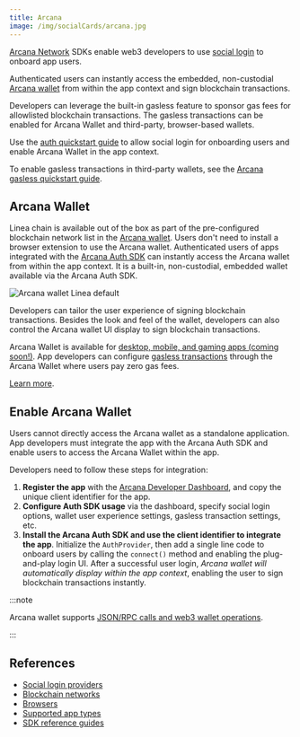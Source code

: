 ```yaml
---
title: Arcana
image: /img/socialCards/arcana.jpg
---
```


[Arcana Network](https://arcana.network) SDKs enable web3 developers to use [social login](https://docs.arcana.network/concepts/social-login) 
to onboard app users. 

Authenticated users can instantly access the embedded, non-custodial [Arcana wallet](https://docs.arcana.network/concepts/anwallet/) 
from within the app context and sign blockchain transactions.

Developers can leverage the built-in gasless feature to sponsor gas fees for allowlisted blockchain 
transactions. The gasless transactions can be enabled for Arcana Wallet and third-party, 
browser-based wallets.

Use the [auth quickstart guide](https://docs.arcana.network/howto/) to allow social login for 
onboarding users and enable Arcana Wallet in the app context. 

To enable gasless transactions in third-party wallets, see the [Arcana gasless quickstart guide](https://docs.arcana.network/quick-start/gasless-standalone-quick-start).

## Arcana Wallet

Linea chain is available out of the box as part of the pre-configured blockchain network list in the 
[Arcana wallet](https://docs.arcana.network/concepts/anwallet/). Users don't need to install a 
browser extension to use the Arcana wallet. Authenticated users of apps integrated with the 
[Arcana Auth SDK](https://docs.arcana.network/concepts/authsdk) can instantly access the Arcana 
wallet from within the app context. It is a built-in, non-custodial, embedded wallet available via 
the Arcana Auth SDK.

<div class="center-container">
  <div class="img-medium">
      <img 
            src="/img/developers/tooling/social_login/arcana/arcana-wallet-linea.gif"
            alt="Arcana wallet Linea default"
      />
  </div>
</div>

Developers can tailor the user experience of signing blockchain transactions. Besides the look and 
feel of the wallet, developers can also control the Arcana wallet UI display to sign blockchain 
transactions.

Arcana Wallet is available for [desktop, mobile, and gaming apps (coming soon!)](https://docs.arcana.network/sdk-installation). 
App developers can configure [gasless transactions](https://docs.arcana.network/concepts/gasless-ops) 
through the Arcana Wallet where users pay zero gas fees.

[Learn more](https://docs.arcana.network/user-guides/wallet-ui/).

## Enable Arcana Wallet

Users cannot directly access the Arcana wallet as a standalone application. App developers must 
integrate the app with the Arcana Auth SDK and enable users to access the Arcana Wallet within the 
app.

Developers need to follow these steps for integration:

1. **Register the app** with the [Arcana Developer Dashboard](https://dashboard.arcana.network/), 
and copy the unique client identifier for the app.
2. **Configure Auth SDK usage** via the dashboard, specify social login options, wallet user 
experience settings, gasless transaction settings, etc.
3. **Install the Arcana Auth SDK and use the client identifier to integrate the app**. Initialize 
the `AuthProvider`, then add a single line code to onboard users by calling the `connect()` method 
and enabling the plug-and-play login UI. After a successful user login, *Arcana wallet will 
automatically display within the app context*, enabling the user to sign blockchain transactions 
instantly. 

:::note

Arcana wallet supports [JSON/RPC calls and web3 wallet operations](https://docs.arcana.network/web-sdk/auth-usage-guide#arcana-wallet-operations).

:::

## References

* [Social login providers](https://docs.arcana.network/state-of-the-arcana-auth#app-login)
* [Blockchain networks](https://docs.arcana.network/state-of-the-arcana-auth#supported-blockchains)
* [Browsers](https://docs.arcana.network/state-of-the-arcana-auth#supported-browsers)
* [Supported app types](https://docs.arcana.network/sdk-installation)
* [SDK reference guides](https://docs.arcana.network/dev-resources/sdk-ref/)
